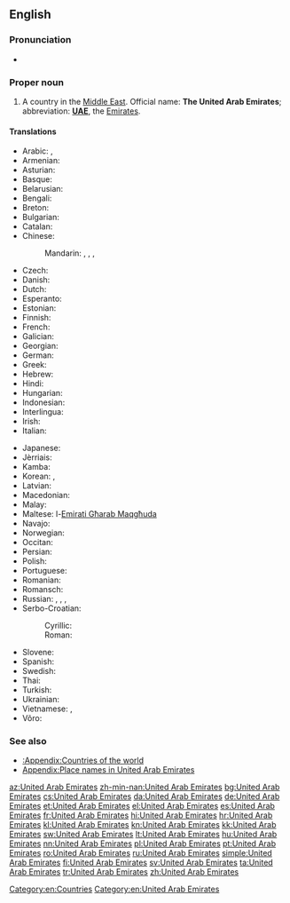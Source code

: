 ==English==
{{wikipedia}}

===Pronunciation===
* {{audio|En-us-United Arab Emirates.ogg|Audio (US)|lang=en}}

===Proper noun===
{{en-proper noun|head=[[united|United]] [[Arab]] [[emirate|Emirate]]s}}

# A country in the [[Middle East]]. Official name: '''The United Arab Emirates'''; abbreviation: '''[[UAE]]''', the [[Emirates]].

====Translations====
{{trans-top|country in the Middle East}}
* Arabic: {{t+|ar|الإمارات|p|tr=al-’imaraat}}, {{t|ar|دولة الإمارات العربية المتحدة|f|tr=dáwlat al-’imaaraat al-3arabíyyat al-muttáHida}}
* Armenian: {{t|hy|Արաբական Միացյալ Էմիրություններ|tr=Arabakan Miac'yal Ēmirut'yunner}}
* Asturian: {{t+|ast|Emiratos Árabes Xuníos|m-p}}
* Basque: {{t|eu|Arabiar Emirerri Batuak|p}}
* Belarusian: {{t|be|Аб'яднаныя Арабскія Эміраты|m-p|tr=Ab”jádnanyja Arábskija Emiráty}}
* Bengali: {{t|bn|সংযুক্ত আরব আমিরাত}}
* Breton: {{t|br|Emirelezhioù Arab Unanet}}
* Bulgarian: {{t+|bg|Обединени Арабски Емирства|n-p|tr=Obedinéni Arábski Emírstva}}
* Catalan: {{t|ca|Emirats Àrabs Units|m-p}}
* Chinese:
*: Mandarin: {{t+|cmn|阿拉伯聯合酋長國|sc=Hani}}, {{t|cmn|阿拉伯联合酋长国|tr=Ālābó liánhé qiúzhǎngguó|sc=Hani}}, {{t|cmn|阿聯酋|sc=Hani}}, {{t+|cmn|阿联酋|tr=Ā-lián-qiú|sc=Hani}}
* Czech: {{t+|cs|Spojené arabské emiráty|m-p}}
* Danish: {{t|da|Forenede Arabiske Emirater}}
* Dutch: {{t+|nl|Verenigde Arabische Emiraten}}
* Esperanto: {{t|eo|Unuiĝintaj Arabaj Emirlandoj|p}}
* Estonian: {{t|et|Araabia Ühendemiraadid}}
* Finnish: {{t+|fi|Arabiemiirikunnat}}
* French: {{t+|fr|Émirats arabes unis|m-p}}
* Galician: {{t+|gl|Emiratos Árabes Unidos|m-p}}
* Georgian: {{t|ka|არაბეთის გაერთიანებული საემიროები|sc=Geor}}
* German: {{t+|de|Vereinigte Arabische Emirate|p}}
* Greek: {{t+|el|Ηνωμένα Αραβικά Εμιράτα|n-p|tr=Inoména Araviká Emiráta}}
* Hebrew: {{t|he|איחוד האמירויות הערביות|tr=Ikhud ha-Emiruyot ha-Arviyot}}
* Hindi: {{t+|hi|संयुक्त अरब अमीरात|tr=sanyukt arab amīrāt}}
* Hungarian: {{t+|hu|Egyesült Arab Emírségek}}
* Indonesian: {{t|id|Uni Emirat Arab}}
* Interlingua: {{t|ia|Emiratos Arabe Unite}}
* Irish: {{t|ga|Aontas na nÉimíríochtaí Arabacha|m}}
* Italian: {{t|it|Emirati Arabi Uniti|m-p}}
{{trans-mid}}
* Japanese: {{t|ja|アラブ首長国連邦|tr=アラブしゅちょうこくれんぽう, Arabu shuchōkoku renpō}}
* Jèrriais: {{t|roa-jer|Émithaux Arabes Unnis|m-p}}
* Kamba: {{t|kam|Saudia}}
* Korean: {{t+|ko|아랍에미리트|tr=Arap-Emiriteu|sc=Hang}}, {{t|ko|아랍 에미리트 연방|tr=Arap emiriteu yeonbang|sc=Hang}}
* Latvian: {{t|lv|Apvienotie Arābu Emirāti|m-p}}
* Macedonian: {{t|mk|Обединети Арапски Емирати|m-p|tr=Obedíneti Árapski Emiráti}}
* Malay: {{t|ms|Emiriah Arab Bersatu}}
* Maltese: l-[[Emirati Għarab Maqgħuda]]
* Navajo: {{t|nv|Ásáí Bikéyah Yázhí Ałhidadiidzooígíí}}
* Norwegian: {{t+|no|De forente arabiske emirater}}
* Occitan: {{t|oc|Emirats Arabis Units|m-p}}
* Persian: {{t|fa|امارات عربی متحده|tr=emarát árabi motáhideh}}
* Polish: {{t+|pl|Zjednoczone Emiraty Arabskie|m-p}}
* Portuguese: {{t+|pt|Emiratos Árabes Unidos|m-p}}
* Romanian: {{t|ro|Emiratele Arabe Unite|n-p}}
* Romansch: {{t|rm|Emirats Arabs|m-p}}
* Russian: {{t+|ru|Объединённые Арабские Эмираты|m-p|tr=Ob”jedinjónnyje Arábskije Emiráty}}, {{t|ru|ОАЭ|m-p|tr=o-a-é}}, {{t|ru|Эмираты|m-p|tr=Emiráty}}, {{t|ru|Арабские Эмираты|m-p|tr=Arábskije Emiráty}}
* Serbo-Croatian:
*: Cyrillic: {{t|sh|Уједињени Арапски Емирати|m-p|sc=Cyrl}}
*: Roman: {{t+|sh|Ujedinjeni Arapski Emirati|m-p}}
* Slovene: {{t|sl|Združeni arabski emirati|m-p}}
* Spanish: {{t+|es|Emiratos Árabes Unidos|m-p}}
* Swedish: {{t+|sv|Förenade Arabemiraten}}
* Thai: {{t+|th|สหรัฐอาหรับเอมิเรตส์|tr=sàhàrát aaràp aymírâyt}}
* Turkish: {{t+|tr|Birleşik Arap Emirlikleri}}
* Ukrainian: {{t+|uk|Об'єднані Арабські Емірати|m-p|tr=Ob”jédnani Arábs'ki Emiráty}}
* Vietnamese: {{t|vi|A-rập thống nhất Ê-mi-rát}}, {{t|vi|A-rập TN Ê-mi-rát}}
* Võro: {{t|vro|Araabia Ütisemiraadiq}}
{{trans-bottom}}

===See also===
* [[:Appendix:Countries of the world]]
* [[Appendix:Place names in United Arab Emirates]]

[[Category:en:Countries]]
[[Category:en:United Arab Emirates]]

[[az:United Arab Emirates]]
[[zh-min-nan:United Arab Emirates]]
[[bg:United Arab Emirates]]
[[cs:United Arab Emirates]]
[[da:United Arab Emirates]]
[[de:United Arab Emirates]]
[[et:United Arab Emirates]]
[[el:United Arab Emirates]]
[[es:United Arab Emirates]]
[[fr:United Arab Emirates]]
[[hi:United Arab Emirates]]
[[hr:United Arab Emirates]]
[[kl:United Arab Emirates]]
[[kn:United Arab Emirates]]
[[kk:United Arab Emirates]]
[[sw:United Arab Emirates]]
[[lt:United Arab Emirates]]
[[hu:United Arab Emirates]]
[[nn:United Arab Emirates]]
[[pl:United Arab Emirates]]
[[pt:United Arab Emirates]]
[[ro:United Arab Emirates]]
[[ru:United Arab Emirates]]
[[simple:United Arab Emirates]]
[[fi:United Arab Emirates]]
[[sv:United Arab Emirates]]
[[ta:United Arab Emirates]]
[[tr:United Arab Emirates]]
[[zh:United Arab Emirates]]